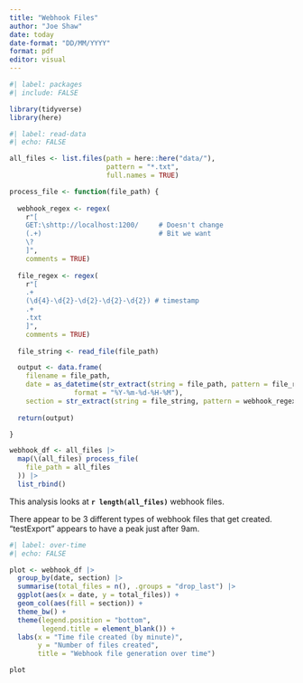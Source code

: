 ```yaml
---
title: "Webhook Files"
author: "Joe Shaw"
date: today
date-format: "DD/MM/YYYY"
format: pdf
editor: visual
---
```


```r
#| label: packages
#| include: FALSE

library(tidyverse)
library(here)

```

```r
#| label: read-data
#| echo: FALSE

all_files <- list.files(path = here::here("data/"),
                        pattern = "*.txt",
                        full.names = TRUE)

process_file <- function(file_path) {
  
  webhook_regex <- regex(
    r"[
    GET:\shttp://localhost:1200/     # Doesn't change
    (.+)                             # Bit we want
    \?
    ]", 
    comments = TRUE)
  
  file_regex <- regex(
    r"[
    .+
    (\d{4}-\d{2}-\d{2}-\d{2}-\d{2}) # timestamp
    .+
    .txt
    ]",
    comments = TRUE)
  
  file_string <- read_file(file_path)

  output <- data.frame(
    filename = file_path,
    date = as_datetime(str_extract(string = file_path, pattern = file_regex, group = 1),
                format = "%Y-%m-%d-%H-%M"),
    section = str_extract(string = file_string, pattern = webhook_regex, group = 1))
  
  return(output)

}

webhook_df <- all_files |> 
  map(\(all_files) process_file(
    file_path = all_files
  )) |>
  list_rbind()

```

This analysis looks at **`r length(all_files)`** webhook files.

There appear to be 3 different types of webhook files that get created. "testExport" appears to have a peak just after 9am.

```r
#| label: over-time
#| echo: FALSE

plot <- webhook_df |> 
  group_by(date, section) |> 
  summarise(total_files = n(), .groups = "drop_last") |> 
  ggplot(aes(x = date, y = total_files)) +
  geom_col(aes(fill = section)) +
  theme_bw() +
  theme(legend.position = "bottom",
        legend.title = element_blank()) +
  labs(x = "Time file created (by minute)",
       y = "Number of files created",
       title = "Webhook file generation over time")

plot

```
